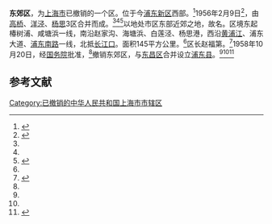 {{Infobox China County
| county  = 东郊区
| Photo = Dongtang Rd Ferry 1.jpg
| Photoname = [[东嫩线轮渡|东塘路轮渡站]]
| state = [[上海市|上海市]]
| map = 
| map size = 
| mapofstate=
| Pinyin   = Dongjiao Qu
| Belong = [[中国|中国]][[上海市|上海市]]
| Types= [[市辖区|市辖区]]
| founded = 1956年
| admincode= 
| seat = 
| officerTitle= 区长
| officer= 赵福第(1956.1～1958.8)
| division = 
| town=
| township=
| subdistrict=
| post code=
| phone code = 021
| coordinate = 
| area = 145[[平方公里|平方公里]]
| area land =  
| area water =  
| census yr = 
| pop = 
| density = 
| GDP = 
| web = 
}}

'''东郊区'''，为[[上海市|上海市]]已撤销的一个区。位于今[[浦东新区|浦东新区]]西部。<ref name="上海地名志区县">{{Cite web |url=http://www.shtong.gov.cn/newsite/node2/node2245/node70862/node70868/node70907/node70910/userobject1ai73647.html |title=《上海地名志》>>第二篇 政区地名>>第一章 市、区、县>>第二节 区、县 |accessdate=2019-04-15 |archive-date=2014-12-04 |archive-url=https://web.archive.org/web/20141204132139/http://www.shtong.gov.cn/newsite/node2/node2245/node70862/node70868/node70907/node70910/userobject1ai73647.html |dead-url=no }}</ref>1956年2月9日<ref name="上海通志大事记">{{Cite web |url=http://www.shtong.gov.cn/newsite/node2/node2247/node4561/userobject1ai101944.html |title=《上海通志》>>大事记 |accessdate=2019-04-15 |archive-date=2015-09-24 |archive-url=https://web.archive.org/web/20150924130540/http://www.shtong.gov.cn/newsite/node2/node2247/node4561/userobject1ai101944.html |dead-url=no }}</ref>，由[[高桥区|高桥]]、[[洋泾区|洋泾]]、[[杨思区|杨思]]3区合并而成。<ref name="上海地名志区县"></ref><ref name="上海通志大事记"></ref><ref name="上海通志市区县">{{Cite web |url=http://www.shtong.gov.cn/newsite/node2/node2247/node4562/node79052/node79057/userobject1ai101959.html |title=《上海通志》>>第一卷 建置沿革>>第二章 区划>>第一节 市、区 县 |accessdate=2019-04-15 |archive-date=2014-12-02 |archive-url=https://web.archive.org/web/20141202044749/http://www.shtong.gov.cn/newsite/node2/node2247/node4562/node79052/node79057/userobject1ai101959.html |dead-url=no }}</ref>以地处市区东部近郊之地，故名。区境东起椿树浦、咸塘浜一线，南沿赵家沟、海塘浜、白莲泾、杨思港，西沿[[黄浦江|黄浦江]]、浦东大道、[[浦东南路|浦东南路]]一线，北抵[[长江口|长江口]]。面积145平方公里。<ref name="上海地名志区县"></ref>区长赵福第。<ref name="川沙县志川沙县人民政府">{{Cite web |url=http://www.shtong.gov.cn/newsite/node2/node4/node2250/chuansha/node61501/node61504/node61510/userobject1ai50495.html |title=《川沙县志》>>第十八卷 政权、政协>>第二章 政府机构>>第三节 川沙县人民政府 |accessdate=2019-04-15 |archive-date=2015-07-11 |archive-url=https://web.archive.org/web/20150711220822/http://www.shtong.gov.cn/newsite/node2/node4/node2250/chuansha/node61501/node61504/node61510/userobject1ai50495.html |dead-url=no }}</ref>1958年10月20日，经[[中华人民共和国国务院|国务院]]批准，<ref name="上海通志大事记"></ref>撤销东郊区，与[[东昌区_(上海市)|东昌区]]合并设立[[浦东县|浦东县]]。<ref name="上海地名志区县"></ref><ref name="上海通志市区县"></ref><ref name="上海人民政府志大事记">{{Cite web |url=http://www.shtong.gov.cn/newsite/node2/node2245/node72907/node72911/userobject1ai85507.html |title=《上海人民政府志》>>大事记 |accessdate=2019-04-15 |archive-date=2014-06-05 |archive-url=https://web.archive.org/web/20140605061924/http://shtong.gov.cn/newsite/node2/node2245/node72907/node72911/userobject1ai85507.html |dead-url=no }}</ref>

==参考文献==
{{Reflist}}

{{上海行政区划}}
{{中华人民共和国上海市已撤销县级行政区}}

[[Category:已撤销的中华人民共和国上海市市辖区|Category:已撤销的中华人民共和国上海市市辖区]]